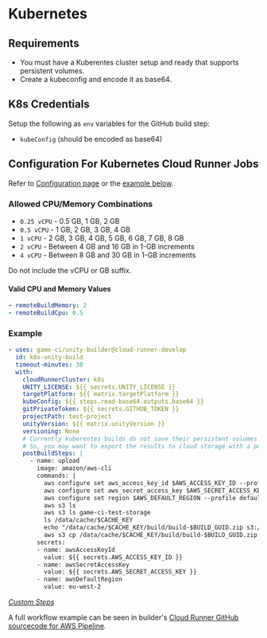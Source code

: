 # Kubernetes

## Requirements

- You must have a Kuberentes cluster setup and ready that supports persistent volumes.
- Create a kubeconfig and encode it as base64.

## K8s Credentials

Setup the following as `env` variables for the GitHub build step:

- `kubeConfig` (should be encoded as base64)

## Configuration For Kubernetes Cloud Runner Jobs

Refer to [Configuration page](../configuration) or the [example below](#example).

### Allowed CPU/Memory Combinations

- `0.25 vCPU` - 0.5 GB, 1 GB, 2 GB
- `0.5 vCPU` - 1 GB, 2 GB, 3 GB, 4 GB
- `1 vCPU` - 2 GB, 3 GB, 4 GB, 5 GB, 6 GB, 7 GB, 8 GB
- `2 vCPU` - Between 4 GB and 16 GB in 1-GB increments
- `4 vCPU` - Between 8 GB and 30 GB in 1-GB increments

Do not include the vCPU or GB suffix.

#### Valid CPU and Memory Values

```yaml
- remoteBuildMemory: 2
- remoteBuildCpu: 0.5
```

### Example

```yaml
- uses: game-ci/unity-builder@cloud-runner-develop
  id: k8s-unity-build
  timeout-minutes: 30
  with:
    cloudRunnerCluster: k8s
    UNITY_LICENSE: ${{ secrets.UNITY_LICENSE }}
    targetPlatform: ${{ matrix.targetPlatform }}
    kubeConfig: ${{ steps.read-base64.outputs.base64 }}
    gitPrivateToken: ${{ secrets.GITHUB_TOKEN }}
    projectPath: test-project
    unityVersion: ${{ matrix.unityVersion }}
    versioning: None
    # Currently kuberentes builds do not save their persistent volumes beyond a cloud runner job.
    # So, you may want to export the results to cloud storage with a postBuildStep as follows:
    postBuildSteps: |
      - name: upload
        image: amazon/aws-cli
        commands: |
          aws configure set aws_access_key_id $AWS_ACCESS_KEY_ID --profile default
          aws configure set aws_secret_access_key $AWS_SECRET_ACCESS_KEY --profile default
          aws configure set region $AWS_DEFAULT_REGION --profile default
          aws s3 ls
          aws s3 ls game-ci-test-storage
          ls /data/cache/$CACHE_KEY
          echo "/data/cache/$CACHE_KEY/build/build-$BUILD_GUID.zip s3://game-ci-test-storage/$CACHE_KEY/$BUILD_FILE"
          aws s3 cp /data/cache/$CACHE_KEY/build/build-$BUILD_GUID.zip s3://game-ci-test-storage/$CACHE_KEY/build-$BUILD_GUID.zip
        secrets:
        - name: awsAccessKeyId
          value: ${{ secrets.AWS_ACCESS_KEY_ID }}
        - name: awsSecretAccessKey
          value: ${{ secrets.AWS_SECRET_ACCESS_KEY }}
        - name: awsDefaultRegion
          value: eu-west-2
```

_[Custom Steps](../advanced-topics/custom-steps)_

A full workflow example can be seen in builder's
[Cloud Runner GitHub sourcecode for AWS Pipeline](https://github.com/game-ci/unity-builder/blob/main/.github/workflows/cloud-runner-k8s-pipeline.yml).
